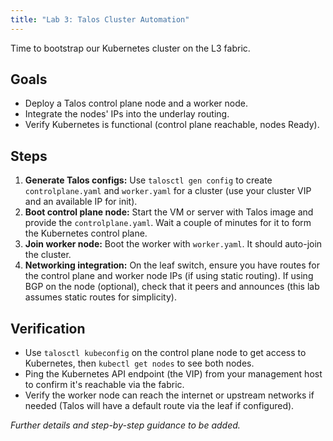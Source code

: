 ```yaml
---
title: "Lab 3: Talos Cluster Automation"
---
```


Time to bootstrap our Kubernetes cluster on the L3 fabric.

## Goals

- Deploy a Talos control plane node and a worker node.
- Integrate the nodes' IPs into the underlay routing.
- Verify Kubernetes is functional (control plane reachable, nodes Ready).

## Steps

1. **Generate Talos configs:** Use `talosctl gen config` to create `controlplane.yaml` and `worker.yaml` for a cluster (use your cluster VIP and an available IP for init).
2. **Boot control plane node:** Start the VM or server with Talos image and provide the `controlplane.yaml`. Wait a couple of minutes for it to form the Kubernetes control plane.
3. **Join worker node:** Boot the worker with `worker.yaml`. It should auto-join the cluster.
4. **Networking integration:** On the leaf switch, ensure you have routes for the control plane and worker node IPs (if using static routing). If using BGP on the node (optional), check that it peers and announces (this lab assumes static routes for simplicity).

## Verification

- Use `talosctl kubeconfig` on the control plane node to get access to Kubernetes, then `kubectl get nodes` to see both nodes.
- Ping the Kubernetes API endpoint (the VIP) from your management host to confirm it's reachable via the fabric.
- Verify the worker node can reach the internet or upstream networks if needed (Talos will have a default route via the leaf if configured).

*Further details and step-by-step guidance to be added.*